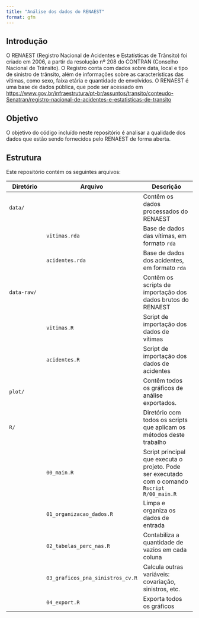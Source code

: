 ```yaml
---
title: "Análise dos dados do RENAEST"
format: gfm
---
```


## Introdução

O RENAEST (Registro Nacional de Acidentes e Estatísticas de Trânsito) foi criado em 2006, a partir da resolução nº 208 do CONTRAN (Conselho Nacional de Trânsito). O Registro conta com dados sobre data, local e tipo de sinistro de trânsito, além de informações sobre as características das vítimas, como sexo, faixa etária e quantidade de envolvidos. O RENAEST é uma base de dados pública, que pode ser acessado em <https://www.gov.br/infraestrutura/pt-br/assuntos/transito/conteudo-Senatran/registro-nacional-de-acidentes-e-estatisticas-de-transito>

## Objetivo

O objetivo do código incluído neste repositório é analisar a qualidade dos dados que estão sendo fornecidos pelo RENAEST de forma aberta.

## Estrutura

Este repositório contém os seguintes arquivos:

| Diretório   | Arquivo                          | Descrição                                                                                      |
|------------------|---------------------------|---------------------------|
| `data/`     |                                  | Contêm os dados processados do RENAEST                                                         |
|             | `vitimas.rda`                    | Base de dados das vítimas, em formato `rda`                                                    |
|             | `acidentes.rda`                  | Base de dados dos acidentes, em formato `rda`                                                  |
| `data-raw/` |                                  | Contêm os scripts de importação dos dados brutos do RENAEST                                    |
|             | `vitimas.R`                      | Script de importação dos dados de vítimas                                                      |
|             | `acidentes.R`                    | Script de importação dos dados de acidentes                                                    |
| `plot/`     |                                  | Contêm todos os gráficos de análise exportados.                                                |
| `R/`        |                                  | Diretório com todos os scripts que aplicam os métodos deste trabalho                           |
|             | `00_main.R`                      | Script principal que executa o projeto. Pode ser executado com o comando `Rscript R/00_main.R` |
|             | `01_organizacao_dados.R`         | Limpa e organiza os dados de entrada                                                           |
|             | `02_tabelas_perc_nas.R`          | Contabiliza a quantidade de vazios em cada coluna                                              |
|             | `03_graficos_pna_sinistros_cv.R` | Calcula outras variáveis: covariação, sinistros, etc.                                          |
|             | `04_export.R`                    | Exporta todos os gráficos                                                                      |